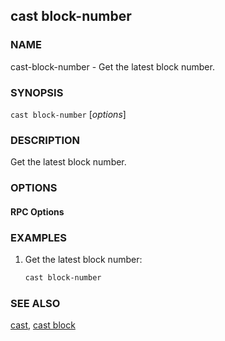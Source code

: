
## cast block-number

### NAME

cast-block-number - Get the latest block number.

### SYNOPSIS

`cast block-number` [*options*]

### DESCRIPTION

Get the latest block number.

### OPTIONS

#### RPC Options

<RpcUrlOption />

<CommonOptions />

### EXAMPLES

1. Get the latest block number:
   ```sh
   cast block-number
   ```

### SEE ALSO

[cast](./cast.md), [cast block](./cast-block.md)
